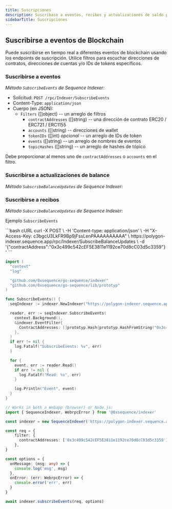 ```yaml
---
title: Suscripciones
description: Suscríbase a eventos, recibos y actualizaciones de saldo para cualquier wallet o dirección de contrato.
sidebarTitle: Suscripciones
---
```


## Suscribirse a eventos de Blockchain
Puede suscribirse en tiempo real a diferentes eventos de blockchain usando los endpoints de suscripción. Utilice filtros para escuchar direcciones de contratos, direcciones de cuentas y/o IDs de tokens específicos.

### Suscribirse a eventos
_Método `SubscribeEvents` de Sequence Indexer:_
- Solicitud: `POST /rpc/Indexer/SubscribeEvents`
- Content-Type: `application/json`
- Cuerpo (en JSON):
  - `Filters` (\[]object) -- un arreglo de filtros
    - `contractAddresses` (\[]string) -- una dirección de contrato ERC20 / ERC721 / ERC1155
    - `accounts` (\[]string) -- direcciones de wallet
    - `tokenIDs` (\[]int) _opcional_ -- un arreglo de IDs de token
    - `events` (\[]string) -- un arreglo de nombres de eventos
    - `topicHashes` (\[]string) -- un arreglo de hashes de tópico

Debe proporcionar al menos uno de `contractAddresses` o `accounts` en el filtro.

### Suscribirse a actualizaciones de balance
_Método `SubscribeBalanceUpdates` de Sequence Indexer:_

### Suscribirse a recibos
_Método `SubscribeBalanceUpdates` de Sequence Indexer:_

Ejemplo `SubscribeEvents`

<CodeGroup>
  ```bash cURL
  curl -X POST \
    -H 'Content-type: application/json' \
    -H "X-Access-Key: c3bgcU3LkFR9Bp9jFssLenPAAAAAAAAAA" \
    https://polygon-indexer.sequence.app/rpc/Indexer/SubscribeBalanceUpdates \
    -d '{"contractAddress":"0x3c499c542cEF5E3811e1192ce70d8cC03d5c3359"}'
  ```

  ```go Go
  import (
    "context"
    "log"

    "github.com/0xsequence/go-sequence/indexer"
    "github.com/0xsequence/go-sequence/lib/prototyp"
  )

  func SubscribeEvents() {
    seqIndexer := indexer.NewIndexer("https://polygon-indexer.sequence.app", "c3bgcU3LkFR9Bp9jFssLenPAAAAAAAAAA")

    reader, err := seqIndexer.SubscribeEvents(
      context.Background(),
      &indexer.EventFilter{
        ContractAddresses: []prototyp.Hash{prototyp.HashFromString("0x3c499c542cEF5E3811e1192ce70d8cC03d5c3359")},
      },
    )
    if err != nil {
      log.Fatalf("SubscribeEvents: %v", err)
    }

    for {
      event, err := reader.Read()
      if err != nil {
        log.Fatalf("Read: %v", err)
      }

      log.Println("Event", event)
    }
  }
  ```

  ```typescript [TypeScript]
  // Works in both a Webapp (browser) or Node.js:
  import { SequenceIndexer, WebrpcError } from '@0xsequence/indexer'

  const indexer = new SequenceIndexer('https://polygon-indexer.sequence.app', 'c3bgcU3LkFR9Bp9jFssLenPAAAAAAAAAA')

  const req = {
      filter: {
        contractAddresses: ['0x3c499c542cEF5E3811e1192ce70d8cC03d5c3359'],
      },
  }

  const options = {
    onMessage: (msg: any) => {
      console.log('msg', msg)
    },
    onError: (err: WebrpcError) => {
      console.error('err', err)
    }
  }

  await indexer.subscribeEvents(req, options)
  ```
</CodeGroup>